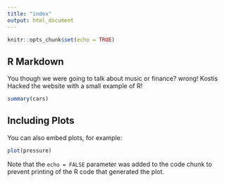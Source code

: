 ```yaml
---
title: "index"
output: html_document
---
```


```r
knitr::opts_chunk$set(echo = TRUE)
```

## R Markdown

You though we were going to talk about music or finance? wrong! Kostis Hacked the website with a small example of R!

```r
summary(cars)
```

## Including Plots

You can also embed plots, for example:

```r
plot(pressure)
```

Note that the `echo = FALSE` parameter was added to the code chunk to prevent printing of the R code that generated the plot.
